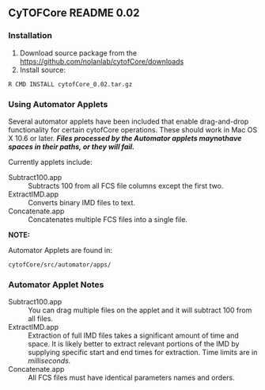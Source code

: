 ==CyTOFCore README 0.02==
===Installation===
# Download source package from the https://github.com/nolanlab/cytofCore/downloads
# Install source:
 R CMD INSTALL cytofCore_0.02.tar.gz

===Using Automator Applets===
Several automator applets have been included that enable drag-and-drop functionality for certain cytofCore operations. These should work in Mac OS X 10.6 or later. '''''Files processed by the Automator applets may ''not'' have spaces in their paths, or they will fail.''''' 

Currently applets include:
;Subtract100.app
: Subtracts 100 from all FCS file columns except the first two.
;ExtractIMD.app
: Converts binary IMD files to text.
;Concatenate.app
: Concatenates multiple FCS files into a single file.

'''NOTE:''' 

Automator Applets are found in:
 cytofCore/src/automator/apps/

===Automator Applet Notes===
; Subtract100.app
: You can drag multiple files on the applet and it will subtract 100 from all files.
; ExtractIMD.app
: Extraction of full IMD files takes a significant amount of time and space. It is likely better to extract relevant portions of the IMD by supplying specific start and end times for extraction. Time limits are in ''milliseconds.'' 
; Concatenate.app
: All FCS files must have identical parameters names and orders.